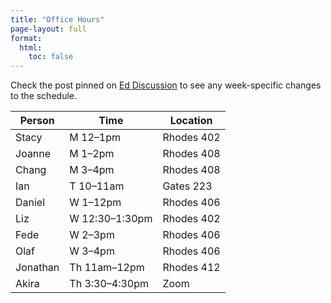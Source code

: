 ```yaml
---
title: "Office Hours"
page-layout: full
format:
  html:
    toc: false
---
```


Check the post pinned on [Ed Discussion](https://edstem.org/us/courses/54550/) to see any week-specific changes to the schedule.

| Person | Time | Location |
|---|---|---|
| Stacy | M 12--1pm | Rhodes 402 |
| Joanne | M 1--2pm | Rhodes 408 | 
| Chang | M 3--4pm | Rhodes 408 |
| Ian | T 10--11am | Gates 223 |
| Daniel | W 1--12pm | Rhodes 406 |
| Liz | W 12:30--1:30pm | Rhodes 402 |
| Fede | W 2--3pm | Rhodes 406 |
| Olaf | W 3--4pm | Rhodes 406 |
| Jonathan | Th 11am--12pm | Rhodes 412 |
| Akira | Th 3:30--4:30pm | Zoom |
